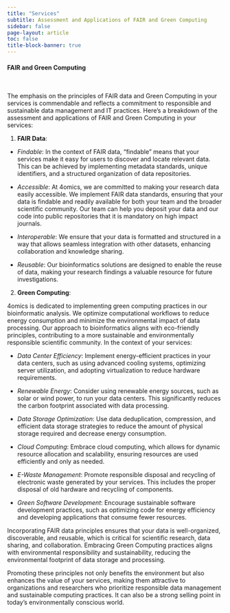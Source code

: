 ```yaml
---
title: "Services"
subtitle: Assessment and Applications of FAIR and Green Computing
sidebar: false
page-layout: article
toc: false
title-block-banner: true
---
```


::: column-page

#### FAIR and Green Computing

<br>

The emphasis on the principles of FAIR data and Green Computing in your services is commendable and reflects a commitment to responsible and sustainable data management and IT practices. Here's a breakdown of the assessment and applications of FAIR and Green Computing in your services:

1. **FAIR Data**:

- *Findable*: In the context of FAIR data, "findable" means that your services make it easy for users to discover and locate relevant data. This can be achieved by implementing metadata standards, unique identifiers, and a structured organization of data repositories.

- *Accessible*: At 4omics, we are committed to making your research data easily accessible. We implement FAIR data standards, ensuring that your data is findable and readily available for both your team and the broader scientific community. Our team can help you deposit your data and our code into public repositories that it is mandatory on high impact journals.

- *Interoperable*: We ensure that your data is formatted and structured in a way that allows seamless integration with other datasets, enhancing collaboration and knowledge sharing.

- *Reusable*: Our bioinformatics solutions are designed to enable the reuse of data, making your research findings a valuable resource for future investigations.

2. **Green Computing**:

4omics is dedicated to implementing green computing practices in our bioinformatic analysis. We optimize computational workflows to reduce energy consumption and minimize the environmental impact of data processing. Our approach to bioinformatics aligns with eco-friendly principles, contributing to a more sustainable and environmentally responsible scientific community. In the context of your services:

- *Data Center Efficiency*: Implement energy-efficient practices in your data centers, such as using advanced cooling systems, optimizing server utilization, and adopting virtualization to reduce hardware requirements.

- *Renewable Energy*: Consider using renewable energy sources, such as solar or wind power, to run your data centers. This significantly reduces the carbon footprint associated with data processing.

- *Data Storage Optimization*: Use data deduplication, compression, and efficient data storage strategies to reduce the amount of physical storage required and decrease energy consumption.

- *Cloud Computing*: Embrace cloud computing, which allows for dynamic resource allocation and scalability, ensuring resources are used efficiently and only as needed.

- *E-Waste Management*: Promote responsible disposal and recycling of electronic waste generated by your services. This includes the proper disposal of old hardware and recycling of components.

- *Green Software Development*: Encourage sustainable software development practices, such as optimizing code for energy efficiency and developing applications that consume fewer resources.

Incorporating FAIR data principles ensures that your data is well-organized, discoverable, and reusable, which is critical for scientific research, data sharing, and collaboration. Embracing Green Computing practices aligns with environmental responsibility and sustainability, reducing the environmental footprint of data storage and processing.

Promoting these principles not only benefits the environment but also enhances the value of your services, making them attractive to organizations and researchers who prioritize responsible data management and sustainable computing practices. It can also be a strong selling point in today's environmentally conscious world.


:::
